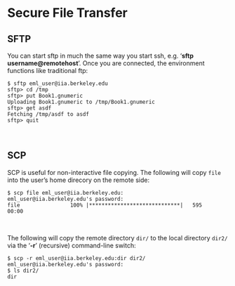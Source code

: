 # Secure File Transfer

## SFTP

You can start sftp in much the same way you start ssh, e.g. '**sftp
username@remotehost**'. Once you are connected, the environment
functions like traditional ftp:

    $ sftp eml_user@iia.berkeley.edu
    sftp> cd /tmp
    sftp> put Book1.gnumeric
    Uploading Book1.gnumeric to /tmp/Book1.gnumeric
    sftp> get asdf
    Fetching /tmp/asdf to asdf
    sftp> quit

 

## SCP

SCP is useful for non-interactive file copying. The following will copy
`file` into the user's home direcory on the remote side:

    $ scp file eml_user@iia.berkeley.edu:
    eml_user@iia.berkeley.edu's password: 
    file                100% |*****************************|   595       00:00

 

The following will copy the remote directory `dir/` to the local
directory `dir2/` via the '**-r**' (recursive) command-line switch:

    $ scp -r eml_user@iia.berkeley.edu:dir dir2/
    eml_user@iia.berkeley.edu's password: 
    $ ls dir2/
    dir
